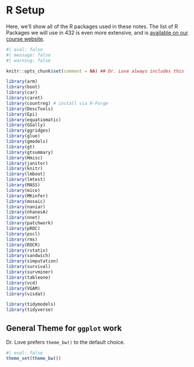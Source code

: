 # R Setup {.unnumbered}

Here, we'll show all of the R packages used in these notes. The list of R Packages we will use in 432 is even more extensive, and is [available on our course website](https://thomaselove.github.io/432-2023/software.html#r-packages-to-install).

```r
#| eval: false
#| message: false
#| warning: false

knitr::opts_chunk$set(comment = NA) ## Dr. Love always includes this

library(arm)
library(boot)
library(car)
library(caret)
library(countreg) # install via R-Forge
library(DescTools)
library(Epi)
library(equatiomatic)
library(GGally)
library(ggridges)
library(glue)
library(gmodels)
library(gt)
library(gtsummary)
library(Hmisc)
library(janitor) 
library(knitr)
library(lmboot)
library(lmtest)
library(MASS)
library(mice)
library(MKinfer)
library(mosaic)
library(naniar)
library(nhanesA)
library(nnet)
library(patchwork)
library(pROC)
library(pscl)
library(rms)
library(ROCR)
library(rstatix)
library(sandwich)
library(simputation)
library(survival)
library(survminer)
library(tableone)
library(vcd)
library(VGAM)
library(visdat)

library(tidymodels)
library(tidyverse)

```

## General Theme for `ggplot` work {.unnumbered}

Dr. Love prefers `theme_bw()` to the default choice.

```r
#| eval: false
theme_set(theme_bw())
```

